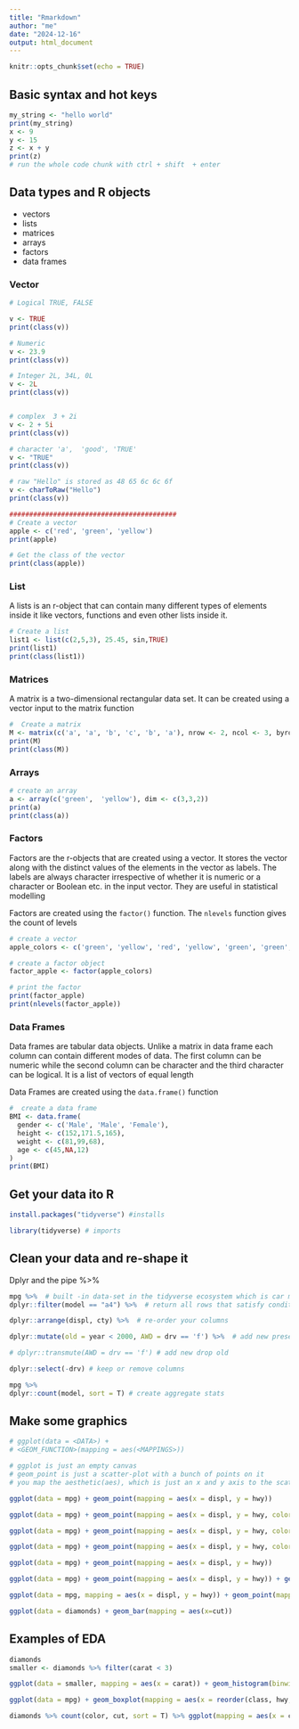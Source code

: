 ```yaml
---
title: "Rmarkdown"
author: "me"
date: "2024-12-16"
output: html_document
---
```


```r
knitr::opts_chunk$set(echo = TRUE)
```

## Basic syntax and hot keys

<!-- comment me out with ctrl-shift-c -->

```r
my_string <- "hello world"
print(my_string)
x <- 9
y <- 15
z <- x + y
print(z)
# run the whole code chunk with ctrl + shift  + enter
```

## Data types and  R objects
- vectors
- lists
- matrices
- arrays
- factors
- data frames


### Vector
```r
# Logical TRUE, FALSE

v <- TRUE
print(class(v))

# Numeric 
v <- 23.9
print(class(v))

# Integer 2L, 34L, 0L
v <- 2L
print(class(v))


# complex  3 + 2i
v <- 2 + 5i
print(class(v))

# character 'a',  'good', 'TRUE'
v <- "TRUE"
print(class(v))

# raw "Hello" is stored as 48 65 6c 6c 6f
v <- charToRaw("Hello")
print(class(v))

##########################################
# Create a vector
apple <- c('red', 'green', 'yellow')
print(apple)

# Get the class of the vector
print(class(apple))
```


### List
A lists is an r-object that can contain many different types of elements inside it like vectors, functions and even other lists inside it.
```r
# Create a list
list1 <- list(c(2,5,3), 25.45, sin,TRUE)
print(list1)
print(class(list1))
```

### Matrices

A matrix is a two-dimensional rectangular data set. It can be created using a vector input to the matrix function

```r
#  Create a matrix
M <- matrix(c('a', 'a', 'b', 'c', 'b', 'a'), nrow <- 2, ncol <- 3, byrow <- TRUE)
print(M)
print(class(M))
```

### Arrays
```r
# create an array
a <- array(c('green',  'yellow'), dim <- c(3,3,2))
print(a)
print(class(a))
```


### Factors

Factors are the r-objects that are created using a vector. It stores the vector along with the distinct values of the elements in the vector as labels. The labels are always character irrespective of whether it is numeric or a character or Boolean etc. in the input vector. They are useful in statistical modelling

Factors are created using the `factor()` function. The `nlevels` function gives the count of levels

```r
# create a vector
apple_colors <- c('green', 'yellow', 'red', 'yellow', 'green', 'green', 'red','red')

# create a factor object
factor_apple <- factor(apple_colors)

# print the factor
print(factor_apple)
print(nlevels(factor_apple))
```

### Data Frames

Data frames are tabular data objects. Unlike a matrix in data frame each column can contain different modes of data. The first column can be numeric while the second column can be character and the third character can be logical. It is a list of vectors of equal length

Data Frames are created using the `data.frame()` function

```r
#  create a data frame
BMI <- data.frame(
  gender <- c('Male', 'Male', 'Female'),
  height <- c(152,171.5,165),
  weight <- c(81,99,68),
  age <- c(45,NA,12)
)
print(BMI)
```



## Get your data ito R

```r
install.packages("tidyverse") #installs

library(tidyverse) # imports
```

## Clean your data and re-shape it
Dplyr and the pipe %>% 
```r

mpg %>%  # built -in data-set in the tidyverse ecosystem which is car mileage per gallon
dplyr::filter(model == "a4") %>%  # return all rows that satisfy conditions

dplyr::arrange(displ, cty) %>%  # re-order your columns

dplyr::mutate(old = year < 2000, AWD = drv == 'f') %>%  # add new preserve old

# dplyr::transmute(AWD = drv == 'f') # add new drop old

dplyr::select(-drv) # keep or remove columns

mpg %>%  
dplyr::count(model, sort = T) # create aggregate stats

```












## Make some graphics
```r
# ggplot(data = <DATA>) + 
# <GEOM_FUNCTION>(mapping = aes(<MAPPINGS>))

# ggplot is just an empty canvas
# geom_point is just a scatter-plot with a bunch of points on it
# you map the aesthetic(aes), which is just an x and y axis to the scatter-plot chart

ggplot(data = mpg) + geom_point(mapping = aes(x = displ, y = hwy))

ggplot(data = mpg) + geom_point(mapping = aes(x = displ, y = hwy, color = class))

ggplot(data = mpg) + geom_point(mapping = aes(x = displ, y = hwy, color = class)) + facet_wrap(~ class, nrow = 2)

ggplot(data = mpg) + geom_point(mapping = aes(x = displ, y = hwy, color = class)) + facet_grid(drv ~ cyl)

ggplot(data = mpg) + geom_point(mapping = aes(x = displ, y = hwy))

ggplot(data = mpg) + geom_point(mapping = aes(x = displ, y = hwy)) + geom_smooth(mapping = aes(x = displ, y = hwy))

ggplot(data = mpg, mapping = aes(x = displ, y = hwy)) + geom_point(mapping = aes(color = class)) + geom_smooth()

ggplot(data = diamonds) + geom_bar(mapping = aes(x=cut)) 
```

## Examples of EDA
```r
diamonds
smaller <- diamonds %>% filter(carat < 3)

ggplot(data = smaller, mapping = aes(x = carat)) + geom_histogram(binwidth = 0.3)

ggplot(data = mpg) + geom_boxplot(mapping = aes(x = reorder(class, hwy, FUN = median), y = hwy))

diamonds %>% count(color, cut, sort = T) %>% ggplot(mapping = aes(x = color, y = cut)) + geom_tile(mapping = aes(fill = n))
```